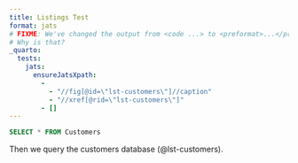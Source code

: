 ```yaml
---
title: Listings Test
format: jats
# FIXME: We've changed the output from <code ...> to <preformat>...</preformat>
# Why is that?
_quarto:
  tests:
    jats:
      ensureJatsXpath:
        - 
          - "//fig[@id=\"lst-customers\"]//caption"
          - "//xref[@rid=\"lst-customers\"]"
        - []
---
```


```{#lst-customers .sql lst-cap="Customers Query"}
SELECT * FROM Customers
```

Then we query the customers database (@lst-customers).